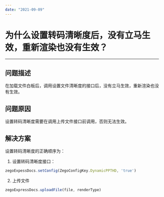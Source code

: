 ```yaml
---
date: "2021-09-09"
---
```

# 为什么设置转码清晰度后，没有立马生效，重新渲染也没有生效？

- - -

## 问题描述
在加载文件白板后，调用设置文件清晰度的接口后，没有立马生效，重新渲染也没有生效。

## 问题原因
设置转码清晰度需要在调用上传文件接口前调用，否则无法生效。

## 解决方案
设置转码清晰度的正确顺序为：
1. 设置转码清晰度接口：
```js
zegoExpessDocs.setConfig(ZegoConfigKey.DynamicPPTHD, 'true')
```
2. 上传文件
```js
zegoExpressDocs.uploadFile(file, renderType)
```
